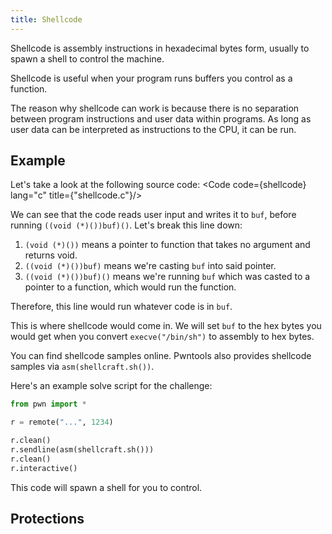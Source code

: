 ```yaml
---
title: Shellcode
---
```


Shellcode is assembly instructions in hexadecimal bytes form, usually to spawn a shell to control the machine.

Shellcode is useful when your program runs buffers you control as a function.

The reason why shellcode can work is because there is no separation between program instructions and user data within programs.
As long as user data can be interpreted as instructions to the CPU, it can be run.

## Example
Let's take a look at the following source code:
<Code code={shellcode} lang="c" title={"shellcode.c"}/>

We can see that the code reads user input and writes it to `buf`, before running `((void (*)())buf)()`.
Let's break this line down:
1. `(void (*)())` means a pointer to function that takes no argument and returns void.
2. `((void (*)())buf)` means we're casting `buf` into said pointer.
3. `((void (*)())buf)()` means we're running `buf` which was casted to a pointer to a function, which would run the function.

Therefore, this line would run whatever code is in `buf`.

This is where shellcode would come in.
We will set `buf` to the hex bytes you would get when you convert `execve("/bin/sh")` to assembly to hex bytes.

You can find shellcode samples online. Pwntools also provides shellcode samples via `asm(shellcraft.sh())`.

Here's an example solve script for the challenge:
```python
from pwn import *

r = remote("...", 1234)

r.clean()
r.sendline(asm(shellcraft.sh()))
r.clean()
r.interactive()
```

This code will spawn a shell for you to control.

## Protections

<LinkCard title="NX Bit" href="/pwn/explanations/nx/" description="No-Execute Bit"/>
